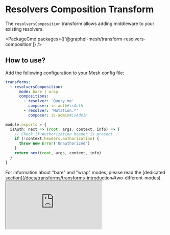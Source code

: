 
# Resolvers Composition Transform

The `resolversComposition` transform allows adding middleware to your existing resolvers.

<PackageCmd packages={['@graphql-mesh/transform-resolvers-composition']} />

## How to use?

Add the following configuration to your Mesh config file:

```yaml
transforms:
  - resolversComposition:
      mode: bare | wrap
      compositions:
        - resolver: 'Query.me'
          composer: is-auth#isAuth
        - resolver: 'Mutation.*'
          composer: is-admin#isAdmin
```

```ts
module.exports = {
  isAuth: next => (root, args, context, info) => {
    // Check if Authorization header is present
    if (!context.headers.authorization) {
      throw new Error('Unauthorized')
    }
    return next(root, args, context, info)
  }
}
```

<Callout>
  For information about "bare" and "wrap" modes, please read the [dedicated section](/docs/transforms/transforms-introduction#two-different-modes).
</Callout>

<iframe
  src="https://codesandbox.io/embed/github/Urigo/graphql-mesh/tree/master/examples/openapi-youtrack?fontsize=14&hidenavigation=1&theme=dark&module=%2F.meshrc.yml"
  className='mt-6 w-full h-[500px] rounded-md'
  title="odata-trippin-example"
  allow="geolocation; microphone; camera; midi; vr; accelerometer; gyroscope; payment; ambient-light-sensor; encrypted-media; usb"
  sandbox="allow-modals allow-forms allow-popups allow-scripts allow-same-origin"
/>

## Config API Reference


<API />
